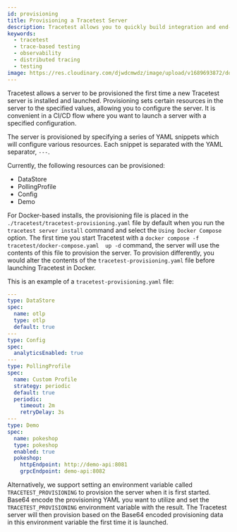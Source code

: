 ```yaml
---
id: provisioning
title: Provisioning a Tracetest Server
description: Tracetest allows you to quickly build integration and end-to-end tests, powered by your OpenTelemetry traces. Learn how to get started with creating tests once you open Tracetest.
keywords:
  - tracetest
  - trace-based testing
  - observability
  - distributed tracing
  - testing
image: https://res.cloudinary.com/djwdcmwdz/image/upload/v1689693872/docs/Blog_Thumbnail_28_ugy2yy.png
---
```


Tracetest allows a server to be provisioned the first time a new Tracetest server is installed and launched. Provisioning sets certain resources in the server to the specified values, allowing you to configure the server. It is convenient in a CI/CD flow where you want to launch a server with a specified configuration.

The server is provisioned by specifying a series of YAML snippets which will configure various resources. Each snippet is separated with the YAML separator, `---`.

Currently, the following resources can be provisioned:

- DataStore
- PollingProfile
- Config
- Demo

For Docker-based installs, the provisioning file is placed in the `./tracetest/tracetest-provisioning.yaml` file by default when you run the `tracetest server install` command and select the `Using Docker Compose` option. The first time you start Tracetest with a `docker compose -f tracetest/docker-compose.yaml  up -d` command, the server will use the contents of this file to provision the server. To provision differently, you would alter the contents of the `tracetest-provisioning.yaml` file before launching Tracetest in Docker.

This is an example of a `tracetest-provisioning.yaml` file:

```yaml
---
type: DataStore
spec:
  name: otlp
  type: otlp
  default: true
---
type: Config
spec:
  analyticsEnabled: true
---
type: PollingProfile
spec:
  name: Custom Profile
  strategy: periodic
  default: true
  periodic:
    timeout: 2m
    retryDelay: 3s
---
type: Demo
spec:
  name: pokeshop
  type: pokeshop
  enabled: true
  pokeshop:
    httpEndpoint: http://demo-api:8081
    grpcEndpoint: demo-api:8082
```

Alternatively, we support setting an environment variable called `TRACETEST_PROVISIONING` to provision the server when it is first started. Base64 encode the provisioning YAML you want to utilize and set the `TRACETEST_PROVISIONING` environment variable with the result. The Tracetest server will then provision based on the Base64 encoded provisioning data in this environment variable the first time it is launched.
